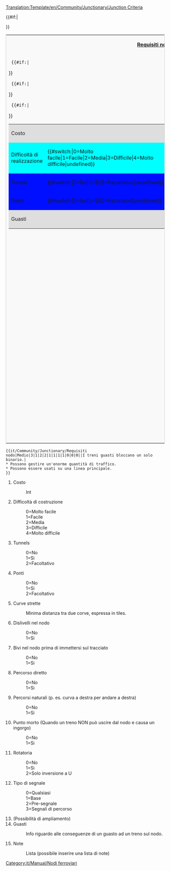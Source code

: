 <noinclude>[[Translation:Template/en/Community/Junctionary/Junction Criteria]]</noinclude><noinclude></noinclude><includeonly>
<table style='border: 1px solid #ccc;background-color: #f9f9f9;'>
<tr><th colspan='2'>[[it/Community/Junctionary/Requisiti nodo|Requisiti nodo]]</th></tr>
<tr><td width='50%' valign='top'>
<table border='0' width='100%'>
  <tr bgcolor='#DEDEDE'><td>Costo</td><td>{{{1}}}</td></tr>
  {{#if:{{{2}}}|<tr bgcolor='#{{#switch:{{{2}}}|0=99FF99|1=CCFF99|2=FFFF99|3=FFCC99|4=FF9999|FFFFFF}}'>
  <td>Difficoltà di realizzazione</td><td>{{#switch:{{{2}}}|0=Molto facile|1=Facile|2=Media|3=Difficile|4=Molto difficile|undefined}}</td></tr>}}
  {{#if:{{{3}}}|<tr bgcolor='#{{#switch:{{{3}}}|0=CCFFCC|1=FFCCCC|2=FFFFCC|FFFFFF}}'>
  <td>Tunnel</td><td>{{#switch:{{{3}}}|0=No|1=Si|2=Facoltativo|undefined}}</td></tr>}}
  {{#if:{{{4}}}|<tr bgcolor='#{{#switch:{{{4}}}|0=CCFFCC|1=FFCCCC|2=FFFFCC|FFFFFF}}'>
  <td>Ponti</td><td>{{#switch:{{{4}}}|0=No|1=Si|2=Facoltativi|undefined}}</td></tr>}}
  <tr bgcolor='#DEDEDE'><td colspan='2'>Guasti<br/>{{{14}}}</td></tr>
</table>
</td><td width='50%' valign='top'>
<table border='0' width='100%'>{{#if:{{{5}}}|<tr bgcolor='#{{#switch:{{{5}}}   | 0=f99fff   | 1=fc9fff   | 2=fd9fff   | 3=fe9fff   | 4=ff9fff   | 5=ef9fff   | 6=df9fff   | 7=cf9fff   | 8=bf9fff   | 9=af9fff   |10=9f9fff   |11=8f9fff   |12=7f9fff   |  ffffff  }}'>
  <td>Curve strette</td><td>{{{5}}}</td></tr>}}
  {{#if:{{{6}}}|<tr bgcolor='#{{#switch:{{{6}}}|0=CCFFCC|1=FFCCCC|FFFFFF}}'>
  <td>Dislivelli</td><td>{{#switch:{{{6}}}|0=No|1=Si|undefined}}</td></tr>}}
   {{#if:{{{7}}}|<tr bgcolor='#{{#switch:{{{7}}}|0=FFCCCC|1=CCFFCC|FFFFFF}}'>
  <td>Bivi pre-immissione</td><td>{{#switch:{{{7}}}|0=No|1=Si|undefined}}</td></tr>}}
  {{#if:{{{8}}}|<tr bgcolor='#{{#switch:{{{8}}}|0=FFCCCC|1=CCFFCC|FFFFFF}}'>
  <td>Percorso diretto</td><td>{{#switch:{{{8}}}|0=No|1=Si|undefined}}</td></tr>}}
  {{#if:{{{9}}}|<tr bgcolor='#{{#switch:{{{9}}}|0=FFCCCC|1=CCFFCC|FFFFFF}}'>
  <td>Percorsi naturali</td><td>{{#switch:{{{9}}}|0=No|1=Si|undefined}}</td></tr>}}
  {{#if:{{{10}}}|<tr bgcolor='#{{#switch:{{{10}}}|0=CCFFCC|1=FFCCCC|FFFFFF}}'>
  <td>Punto morto</td><td>{{#switch:{{{10}}}|0=No|1=Si|undefined}}</td></tr>}}
  {{#if:{{{11}}}|<tr bgcolor='#{{#switch:{{{11}}}|0=CCFFCC|1=FFCCCC|2=CCFFCC|FFFFFF}}'>
  <td>Rotatoria</td><td>{{#switch:{{{11}}}|0=No|1=Si|2=Solo inversione a U|undefined}}</td></tr>}}
  {{#if:{{{12}}}|<tr bgcolor='#DEDEDE'><td>Tipi di segnale</td>
  <td>{{#switch:{{{12}}}|0=Qualsiasi|1=Base|2=Pre-segnali|3=Segnali di percorso|undefined}}</td></tr>}}
</table>
</td></tr>
{{#if:{{{15}}}|<tr><td colspan='2'>{{{15}}}</td></tr>}}
</table>
</includeonly>
<noinclude>
{{it/Community/Junctionary/Requisiti nodo|Medio|3|1|2|2|1|1|1|1|0|0|0||I treni guasti bloccano un solo binario.|
* Possono gestire un'enorme quantità di traffico.
* Possono essere usati su una linea principale.
}}
<pre>{{it/Community/Junctionary/Requisiti nodo|Medio|3|1|2|2|1|1|1|1|0|0|0||I treni guasti bloccano un solo binario.|
* Possono gestire un'enorme quantità di traffico.
* Possono essere usati su una linea principale.
}}</pre>
#Costo
#:Int
#Difficoltà di costruzione
#:0=Molto facile
#:1=Facile
#:2=Media
#:3=Difficile
#:4=Molto difficile
#Tunnels
#:0=No
#:1=Si
#:2=Facoltativo
#Ponti
#:0=No
#:1=Si
#:2=Facoltativo
#Curve strette
#:Minima distanza tra due corve, espressa in tiles.
#Dislivelli nel nodo
#:0=No
#:1=Si
#Bivi nel nodo prima di immettersi sul tracciato
#:0=No
#:1=Si
#Percorso diretto
#:0=No
#:1=Si
#Percorsi naturali (p. es. curva a destra per andare a destra)
#:0=No
#:1=Si
#Punto morto (Quando un treno NON può uscire dal nodo e causa un ingorgo)
#:0=No
#:1=Si
#Rotatoria
#:0=No
#:1=Si
#:2=Solo inversione a U
#Tipo di segnale
#:0=Qualsiasi
#:1=Base
#:2=Pre-segnale
#:3=Segnali di percorso
#(Possibilità di ampliamento)
#Guasti
#:Info riguardo alle conseguenze di un guasto ad un treno sul nodo.
#Note
#:Lista (possibile inserire una lista di note)

[[Category:it/Manual/Nodi ferroviari]]
</noinclude>